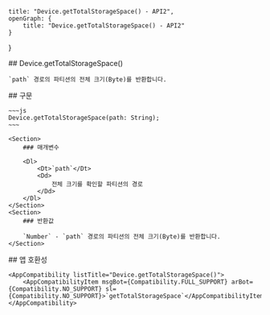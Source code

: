 
    title: "Device.getTotalStorageSpace() - API2",
    openGraph: {
        title: "Device.getTotalStorageSpace() - API2"
    }
}

<Section>
    ## Device.getTotalStorageSpace()

    `path` 경로의 파티션의 전체 크기(Byte)를 반환합니다.
</Section>
<Section>
    ## 구문

    ~~~js
    Device.getTotalStorageSpace(path: String);
    ~~~

    <Section>
        ### 매개변수

        <Dl>
            <Dt>`path`</Dt>
            <Dd>
                전체 크기를 확인할 파티션의 경로
            </Dd>
        </Dl>
    </Section>
    <Section>
        ### 반환값

        `Number` - `path` 경로의 파티션의 전체 크기(Byte)를 반환합니다.
    </Section>
</Section>
<Section>
    ## 앱 호환성

    <AppCompatibility listTitle="Device.getTotalStorageSpace()">
        <AppCompatibilityItem msgBot={Compatibility.FULL_SUPPORT} arBot={Compatibility.NO_SUPPORT} sl={Compatibility.NO_SUPPORT}>`getTotalStorageSpace`</AppCompatibilityItem>
    </AppCompatibility>
</Section>